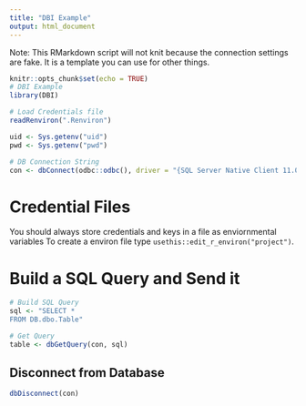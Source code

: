 ```yaml
---
title: "DBI Example"
output: html_document
---
```


Note: This RMarkdown script will not knit because the connection settings are fake. It is a template you can use for other things.

```r
knitr::opts_chunk$set(echo = TRUE)
# DBI Example
library(DBI)

# Load Credentials file
readRenviron(".Renviron")

uid <- Sys.getenv("uid")
pwd <- Sys.getenv("pwd")

# DB Connection String
con <- dbConnect(odbc::odbc(), driver = "{SQL Server Native Client 11.0}", server = "somedatabase", uid = uid, pwd = pwd, MARS_Connection = "Yes")
```

# Credential Files

You should always store credentials and keys in a file as enviornmental variables
To create a environ file type `usethis::edit_r_environ("project")`.

# Build a SQL Query and Send it

```r

# Build SQL Query
sql <- "SELECT *
FROM DB.dbo.Table"

# Get Query
table <- dbGetQuery(con, sql)

```

## Disconnect from Database

```r
dbDisconnect(con)
```